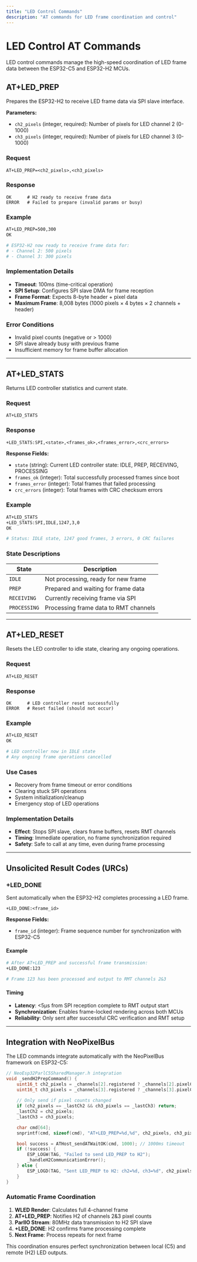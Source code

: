 ```yaml
---
title: "LED Control Commands"
description: "AT commands for LED frame coordination and control"
---
```


# LED Control AT Commands

LED control commands manage the high-speed coordination of LED frame data between the ESP32-C5 and ESP32-H2 MCUs.

## AT+LED_PREP

Prepares the ESP32-H2 to receive LED frame data via SPI slave interface.

**Parameters:**
- `ch2_pixels` (integer, required): Number of pixels for LED channel 2 (0-1000)
- `ch3_pixels` (integer, required): Number of pixels for LED channel 3 (0-1000)

### Request
```
AT+LED_PREP=<ch2_pixels>,<ch3_pixels>
```

### Response
```
OK      # H2 ready to receive frame data
ERROR   # Failed to prepare (invalid params or busy)
```

### Example
```bash
AT+LED_PREP=500,300
OK

# ESP32-H2 now ready to receive frame data for:
# - Channel 2: 500 pixels  
# - Channel 3: 300 pixels
```

### Implementation Details
- **Timeout**: 100ms (time-critical operation)
- **SPI Setup**: Configures SPI slave DMA for frame reception
- **Frame Format**: Expects 8-byte header + pixel data
- **Maximum Frame**: 8,008 bytes (1000 pixels × 4 bytes × 2 channels + header)

### Error Conditions
- Invalid pixel counts (negative or > 1000)
- SPI slave already busy with previous frame
- Insufficient memory for frame buffer allocation

---

## AT+LED_STATS

Returns LED controller statistics and current state.

### Request
```
AT+LED_STATS
```

### Response
```
+LED_STATS:SPI,<state>,<frames_ok>,<frames_error>,<crc_errors>
```

**Response Fields:**
- `state` (string): Current LED controller state: IDLE, PREP, RECEIVING, PROCESSING
- `frames_ok` (integer): Total successfully processed frames since boot
- `frames_error` (integer): Total frames that failed processing
- `crc_errors` (integer): Total frames with CRC checksum errors

### Example
```bash
AT+LED_STATS
+LED_STATS:SPI,IDLE,1247,3,0
OK

# Status: IDLE state, 1247 good frames, 3 errors, 0 CRC failures
```

### State Descriptions

| State | Description |
|-------|-------------|
| `IDLE` | Not processing, ready for new frame |
| `PREP` | Prepared and waiting for frame data |
| `RECEIVING` | Currently receiving frame via SPI |
| `PROCESSING` | Processing frame data to RMT channels |

---

## AT+LED_RESET

Resets the LED controller to idle state, clearing any ongoing operations.

### Request
```
AT+LED_RESET
```

### Response
```
OK      # LED controller reset successfully
ERROR   # Reset failed (should not occur)
```

### Example
```bash
AT+LED_RESET
OK

# LED controller now in IDLE state
# Any ongoing frame operations cancelled
```

### Use Cases
- Recovery from frame timeout or error conditions
- Clearing stuck SPI operations
- System initialization/cleanup
- Emergency stop of LED operations

### Implementation Details
- **Effect**: Stops SPI slave, clears frame buffers, resets RMT channels
- **Timing**: Immediate operation, no frame synchronization required
- **Safety**: Safe to call at any time, even during frame processing

---

## Unsolicited Result Codes (URCs)

### +LED_DONE

Sent automatically when the ESP32-H2 completes processing a LED frame.

```
+LED_DONE:<frame_id>
```

**Response Fields:**
- `frame_id` (integer): Frame sequence number for synchronization with ESP32-C5

#### Example
```bash
# After AT+LED_PREP and successful frame transmission:
+LED_DONE:123

# Frame 123 has been processed and output to RMT channels 2&3
```

#### Timing
- **Latency**: &lt;5µs from SPI reception complete to RMT output start
- **Synchronization**: Enables frame-locked rendering across both MCUs
- **Reliability**: Only sent after successful CRC verification and RMT setup

---

## Integration with NeoPixelBus

The LED commands integrate automatically with the NeoPixelBus framework on ESP32-C5:

```cpp
// NeoEsp32ParlC5SharedManager.h integration
void _sendH2PrepCommand() {
    uint16_t ch2_pixels = _channels[2].registered ? _channels[2].pixelCount : 0;
    uint16_t ch3_pixels = _channels[3].registered ? _channels[3].pixelCount : 0;
    
    // Only send if pixel counts changed
    if (ch2_pixels == _lastCh2 && ch3_pixels == _lastCh3) return;
    _lastCh2 = ch2_pixels;
    _lastCh3 = ch3_pixels;

    char cmd[64];
    snprintf(cmd, sizeof(cmd), "AT+LED_PREP=%d,%d", ch2_pixels, ch3_pixels);

    bool success = ATHost_sendATWaitOK(cmd, 1000); // 1000ms timeout
    if (!success) {
        ESP_LOGW(TAG, "Failed to send LED_PREP to H2");
        _handleH2CommunicationError();
    } else {
        ESP_LOGD(TAG, "Sent LED_PREP to H2: ch2=%d, ch3=%d", ch2_pixels, ch3_pixels);
    }
}
```

### Automatic Frame Coordination

1. **WLED Render**: Calculates full 4-channel frame
2. **AT+LED_PREP**: Notifies H2 of channels 2&3 pixel counts
3. **ParlIO Stream**: 80MHz data transmission to H2 SPI slave
4. **+LED_DONE**: H2 confirms frame processing complete
5. **Next Frame**: Process repeats for next frame

This coordination ensures perfect synchronization between local (C5) and remote (H2) LED outputs.
